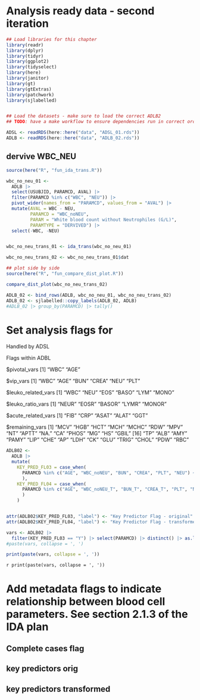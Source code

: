# Analysis ready data - second iteration {#ARD}


```r
## Load libraries for this chapter
library(readr)
library(dplyr)
library(tidyr)
library(ggplot2)
library(tidyselect)
library(here)
library(janitor)
library(gt)
library(gtExtras)
library(patchwork)
library(sjlabelled)


## Load the datasets - make sure to load the correct ADLB2 
## TODO: have a make workflow to ensure dependencies run in correct order

ADSL <- readRDS(here::here("data", "ADSL_01.rds"))
ADLB <- readRDS(here::here("data", "ADLB_02.rds"))

```

## dervive WBC_NEU

```r

source(here("R", "fun_ida_trans.R"))

wbc_no_neu_01 <-
  ADLB |>
  select(USUBJID, PARAMCD, AVAL) |>
  filter(PARAMCD %in% c("WBC", "NEU")) |>
  pivot_wider(names_from = "PARAMCD", values_from = "AVAL") |>
  mutate(AVAL = WBC - NEU,
         PARAMCD = "WBC_noNEU",
         PARAM = "White blood count without Neutrophiles (G/L)",
         PARAMTYPE = "DERVIVED") |>
  select(-WBC, -NEU)


wbc_no_neu_trans_01 <- ida_trans(wbc_no_neu_01)

wbc_no_neu_trans_02 <- wbc_no_neu_trans_01$dat

## plot side by side
source(here("R", "fun_compare_dist_plot.R"))

compare_dist_plot(wbc_no_neu_trans_02)

```

```r

ADLB_02 <- bind_rows(ADLB, wbc_no_neu_01, wbc_no_neu_trans_02) 
ADLB_02 <- sjlabelled::copy_labels(ADLB_02, ADLB)  
#ADLB_02 |> group_by(PARAMCD) |> tally()
```


# Set analysis flags for 


Handled by ADSL

  
Flags within ADBL

$pivotal_vars
[1] "WBC"   "AGE"

$vip_vars
[1] "WBC"   "AGE" "BUN"   "CREA"  "NEU"   "PLT"  

$leuko_related_vars
[1] "WBC"  "NEU"  "EOS"  "BASO" "LYM"  "MONO"

$leuko_ratio_vars
[1] "NEUR"  "EOSR"  "BASOR" "LYMR"  "MONOR"

$acute_related_vars
[1] "FIB"  "CRP"  "ASAT" "ALAT" "GGT" 

$remaining_vars
 [1] "MCV"  "HGB"  "HCT"  "MCH"  "MCHC" "RDW"  "MPV"  "NT"   "APTT" "NA."  "CA"   "PHOS" "MG"   "HS"   "GBIL"
[16] "TP"   "ALB"  "AMY"  "PAMY" "LIP"  "CHE"  "AP"   "LDH"  "CK"   "GLU"  "TRIG" "CHOL" "PDW"  "RBC" 




```r

ADLB02 <-
  ADLB |>
  mutate(
    KEY_PRED_FL03 = case_when(
      PARAMCD %in% c("AGE", "WBC_noNEU", "BUN", "CREA", "PLT", "NEU") ~ "Y"
      ),
    KEY_PRED_FL04 = case_when(
      PARAMCD %in% c("AGE", "WBC_noNEU_T", "BUN_T", "CREA_T", "PLT", "NEU_T") ~ "Y"
      )
    )


attr(ADLB02$KEY_PRED_FL03, "label") <- "Key Predictor Flag - original"
attr(ADLB02$KEY_PRED_FL04, "label") <- "Key Predictor Flag - transformed"


```

```r
vars <- ADLB02 |> 
  filter(KEY_PRED_FL03 == "Y") |> select(PARAMCD) |> distinct() |> as.list()
#paste(vars, collapse = ', ')

print(paste(vars, collapse = ', '))

```


`r print(paste(vars, collapse = ', '))`

# Add metadata flags to indicate relationship between blood cell parameters. See section 2.1.3 of the IDA plan 



## Complete cases flag

## key predictors orig

## key predictors transformed

